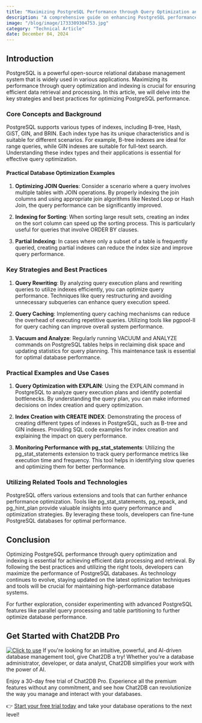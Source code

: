 ```yaml
---
title: "Maximizing PostgreSQL Performance through Query Optimization and Indexing"
description: "A comprehensive guide on enhancing PostgreSQL performance by optimizing queries and utilizing indexing effectively."
image: "/blog/image/1733309304753.jpg"
category: "Technical Article"
date: December 04, 2024
---
```


## Introduction
PostgreSQL is a powerful open-source relational database management system that is widely used in various applications. Maximizing its performance through query optimization and indexing is crucial for ensuring efficient data retrieval and processing. In this article, we will delve into the key strategies and best practices for optimizing PostgreSQL performance.

### Core Concepts and Background
PostgreSQL supports various types of indexes, including B-tree, Hash, GiST, GIN, and BRIN. Each index type has its unique characteristics and is suitable for different scenarios. For example, B-tree indexes are ideal for range queries, while GIN indexes are suitable for full-text search. Understanding these index types and their applications is essential for effective query optimization.

#### Practical Database Optimization Examples
1. **Optimizing JOIN Queries**: Consider a scenario where a query involves multiple tables with JOIN operations. By properly indexing the join columns and using appropriate join algorithms like Nested Loop or Hash Join, the query performance can be significantly improved.

2. **Indexing for Sorting**: When sorting large result sets, creating an index on the sort column can speed up the sorting process. This is particularly useful for queries that involve ORDER BY clauses.

3. **Partial Indexing**: In cases where only a subset of a table is frequently queried, creating partial indexes can reduce the index size and improve query performance.

### Key Strategies and Best Practices
1. **Query Rewriting**: By analyzing query execution plans and rewriting queries to utilize indexes efficiently, you can optimize query performance. Techniques like query restructuring and avoiding unnecessary subqueries can enhance query execution speed.

2. **Query Caching**: Implementing query caching mechanisms can reduce the overhead of executing repetitive queries. Utilizing tools like pgpool-II for query caching can improve overall system performance.

3. **Vacuum and Analyze**: Regularly running VACUUM and ANALYZE commands on PostgreSQL tables helps in reclaiming disk space and updating statistics for query planning. This maintenance task is essential for optimal database performance.

### Practical Examples and Use Cases
1. **Query Optimization with EXPLAIN**: Using the EXPLAIN command in PostgreSQL to analyze query execution plans and identify potential bottlenecks. By understanding the query plan, you can make informed decisions on index creation and query optimization.

2. **Index Creation with CREATE INDEX**: Demonstrating the process of creating different types of indexes in PostgreSQL, such as B-tree and GIN indexes. Providing SQL code examples for index creation and explaining the impact on query performance.

3. **Monitoring Performance with pg_stat_statements**: Utilizing the pg_stat_statements extension to track query performance metrics like execution time and frequency. This tool helps in identifying slow queries and optimizing them for better performance.

### Utilizing Related Tools and Technologies
PostgreSQL offers various extensions and tools that can further enhance performance optimization. Tools like pg_stat_statements, pg_repack, and pg_hint_plan provide valuable insights into query performance and optimization strategies. By leveraging these tools, developers can fine-tune PostgreSQL databases for optimal performance.

## Conclusion
Optimizing PostgreSQL performance through query optimization and indexing is essential for achieving efficient data processing and retrieval. By following the best practices and utilizing the right tools, developers can maximize the performance of PostgreSQL databases. As technology continues to evolve, staying updated on the latest optimization techniques and tools will be crucial for maintaining high-performance database systems.

For further exploration, consider experimenting with advanced PostgreSQL features like parallel query processing and table partitioning to further optimize database performance.

## Get Started with Chat2DB Pro

[![Click to use](/image/blog/bg/chat2db.jpg)](https://chat2db.ai)
If you're looking for an intuitive, powerful, and AI-driven database management tool, give Chat2DB a try! Whether you're a database administrator, developer, or data analyst, Chat2DB simplifies your work with the power of AI.

Enjoy a 30-day free trial of Chat2DB Pro. Experience all the premium features without any commitment, and see how Chat2DB can revolutionize the way you manage and interact with your databases.

👉 [Start your free trial today](https://chat2db.ai/pricing) and take your database operations to the next level!
